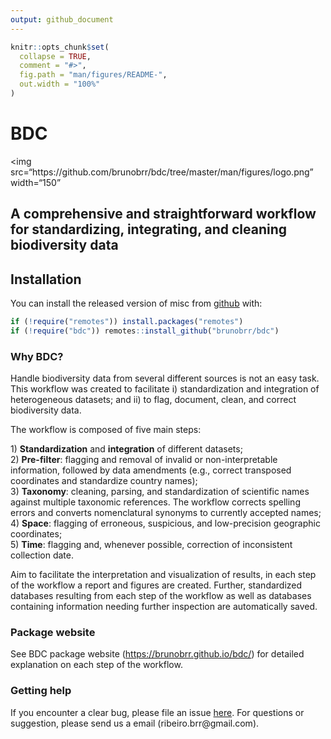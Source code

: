 ```yaml
---
output: github_document
---
```


<!-- README.md is generated from README.Rmd. Please edit that file -->

```r
knitr::opts_chunk$set(
  collapse = TRUE,
  comment = "#>",
  fig.path = "man/figures/README-",
  out.width = "100%"
)
```

# **BDC** 
<img src="https://github.com/brunobrr/bdc/tree/master/man/figures/logo.png" width="150"


<!-- <img src="https://github.com/brunobrr/bdc/tree/master/man/figures/logo.png" align="right" width="70" /> -->


## A comprehensive and straightforward workflow for standardizing, integrating, and cleaning biodiversity data

<!-- badges: start -->

<!-- badges: end -->

## Installation

You can install the released version of misc from [github](https://github.com/brunobrr/bdc) with:

```r
if (!require("remotes")) install.packages("remotes")
if (!require("bdc")) remotes::install_github("brunobrr/bdc")
```

### Why BDC?

Handle biodiversity data from several different sources is not an easy task. This workflow was created to facilitate i) standardization and integration of heterogeneous datasets; and ii) to flag, document, clean, and correct biodiversity data.

The workflow is composed of five main steps:

1\) **Standardization** and **integration** of different datasets;  
2) **Pre-filter**: flagging and removal of invalid or non-interpretable information, followed by data amendments (e.g., correct transposed coordinates and standardize country names);  
3) **Taxonomy**: cleaning, parsing, and standardization of scientific names against multiple taxonomic references. The workflow corrects spelling errors and converts nomenclatural synonyms to currently accepted names;  
4) **Space**: flagging of erroneous, suspicious, and low-precision geographic coordinates;  
5) **Time**: flagging and, whenever possible, correction of inconsistent collection date.

Aim to facilitate the interpretation and visualization of results, in each step of the workflow a report and figures are created. Further, standardized databases resulting from each step of the workflow as well as databases containing information needing further inspection are automatically saved.

### Package website

See BDC package website (<https://brunobrr.github.io/bdc/>) for detailed explanation on each step of the workflow.

### Getting help

If you encounter a clear bug, please file an issue [here](https://github.com/brunobrr/bdc/issues). For questions or suggestion, please send us a email (ribeiro.brr\@gmail.com).

  

